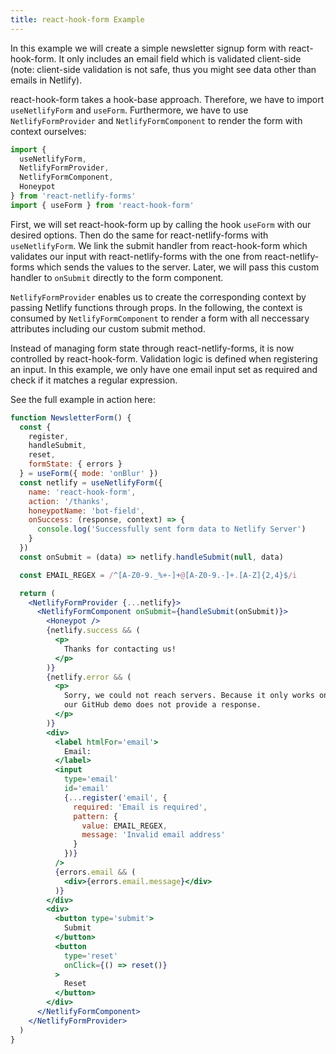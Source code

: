 ```yaml
---
title: react-hook-form Example
---
```


In this example we will create a simple newsletter signup form with react-hook-form. It only includes an email field which is validated client-side (note: client-side validation is not safe, thus you might see data other than emails in Netlify).

react-hook-form takes a hook-base approach. Therefore, we have to import `useNetlifyForm` and `useForm`. Furthermore, we have to use `NetlifyFormProvider` and `NetlifyFormComponent` to render the form with context ourselves:

```js
import {
  useNetlifyForm,
  NetlifyFormProvider,
  NetlifyFormComponent,
  Honeypot
} from 'react-netlify-forms'
import { useForm } from 'react-hook-form'
```

First, we will set react-hook-form up by calling the hook `useForm` with our desired options. Then do the same for react-netlify-forms with `useNetlifyForm`. We link the submit handler from react-hook-form which validates our input with react-netlify-forms with the one from react-netlify-forms which sends the values to the server. Later, we will pass this custom handler to `onSubmit` directly to the form component.

`NetlifyFormProvider` enables us to create the corresponding context by passing Netlify functions through props. In the following, the context is consumed by `NetlifyFormComponent` to render a form with all neccessary attributes including our custom submit method.

Instead of managing form state through react-netlify-forms, it is now controlled by react-hook-form. Validation logic is defined when registering an input. In this example, we only have one email input set as required and check if it matches a regular expression.

See the full example in action here:

```jsx live
function NewsletterForm() {
  const {
    register,
    handleSubmit,
    reset,
    formState: { errors }
  } = useForm({ mode: 'onBlur' })
  const netlify = useNetlifyForm({
    name: 'react-hook-form',
    action: '/thanks',
    honeypotName: 'bot-field',
    onSuccess: (response, context) => {
      console.log('Successfully sent form data to Netlify Server')
    }
  })
  const onSubmit = (data) => netlify.handleSubmit(null, data)

  const EMAIL_REGEX = /^[A-Z0-9._%+-]+@[A-Z0-9.-]+.[A-Z]{2,4}$/i

  return (
    <NetlifyFormProvider {...netlify}>
      <NetlifyFormComponent onSubmit={handleSubmit(onSubmit)}>
        <Honeypot />
        {netlify.success && (
          <p>
            Thanks for contacting us!
          </p>
        )}
        {netlify.error && (
          <p>
            Sorry, we could not reach servers. Because it only works on Netlify,
            our GitHub demo does not provide a response.
          </p>
        )}
        <div>
          <label htmlFor='email'>
            Email:
          </label>
          <input
            type='email'
            id='email'
            {...register('email', {
              required: 'Email is required',
              pattern: {
                value: EMAIL_REGEX,
                message: 'Invalid email address'
              }
            })}
          />
          {errors.email && (
            <div>{errors.email.message}</div>
          )}
        </div>
        <div>
          <button type='submit'>
            Submit
          </button>
          <button
            type='reset'
            onClick={() => reset()}
          >
            Reset
          </button>
        </div>
      </NetlifyFormComponent>
    </NetlifyFormProvider>
  )
}
```
